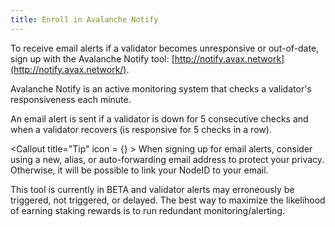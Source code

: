 ```yaml
---
title: Enroll in Avalanche Notify
---
```


To receive email alerts if a validator becomes unresponsive or out-of-date, sign up with the Avalanche Notify tool: [http://notify.avax.network](http://notify.avax.network/).

Avalanche Notify is an active monitoring system that checks a validator's responsiveness each minute.

An email alert is sent if a validator is down for 5 consecutive checks and when a validator recovers (is responsive for 5 checks in a row).

<Callout title="Tip" icon = {<BadgeCheck className="size-5 text-card" fill="green" />} >
When signing up for email alerts, consider using a new, alias, or auto-forwarding email address to protect your privacy. Otherwise, it will be possible to link your NodeID to your email.
</Callout>

<Callout type="warning">
This tool is currently in BETA and validator alerts may erroneously be triggered, not triggered, or delayed. The best way to maximize the likelihood of earning staking rewards is to run redundant monitoring/alerting.
</Callout>